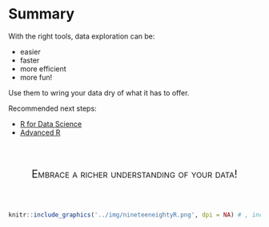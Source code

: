# Summary



With the right tools, data exploration can be: 

- easier
- faster
- more efficient
- more fun!

Use them to wring your data dry of what it has to offer.

Recommended next steps:

- [R for Data Science](http://r4ds.had.co.nz/)
- [Advanced R](http://adv-r.had.co.nz/)

<br><br>

<div style="font-variant:small-caps; font-size:150%; text-align:center", class='emph'>Embrace a richer understanding of your data!</div>

<br>
<br>

```r
knitr::include_graphics('../img/nineteeneightyR.png', dpi = NA) # , include=identical(knitr:::pandoc_to(), 'html'
```

